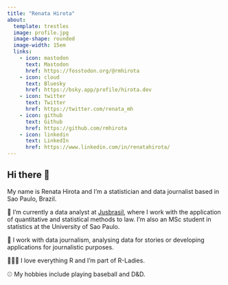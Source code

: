 ```yaml
---
title: "Renata Hirota"
about:
  template: trestles
  image: profile.jpg
  image-shape: rounded
  image-width: 15em
  links:
    - icon: mastodon
      text: Mastodon
      href: https://fosstodon.org/@rmhirota
    - icon: cloud
      text: Bluesky
      href: https://bsky.app/profile/hirota.dev
    - icon: twitter
      text: Twitter
      href: https://twitter.com/renata_mh
    - icon: github
      text: Github
      href: https://github.com/rmhirota
    - icon: linkedin
      text: LinkedIn
      href: https://www.linkedin.com/in/renatahirota/
---
```


## Hi there 👋

My name is Renata Hirota and I'm a statistician and data journalist based in Sao Paulo, Brazil.

🔭 I’m currently a data analyst at [Jusbrasil](https://www.jusbrasil.com.br), where I work with the application of quantitative and statistical methods to law.
I'm also an MSc student in statistics at the University of Sao Paulo.

🌱 I work with data journalism, analysing data for stories or developing applications for journalistic purposes.

👩🏻‍💻 I love everything R and I'm part of R-Ladies.

⚾️ My hobbies include playing baseball and D&D.

